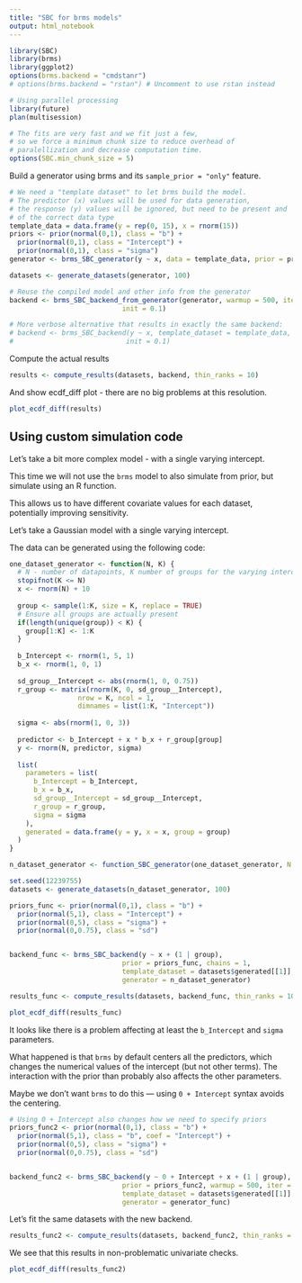 ```yaml
---
title: "SBC for brms models"
output: html_notebook
---
```


```r
library(SBC)
library(brms)
library(ggplot2)
options(brms.backend = "cmdstanr") 
# options(brms.backend = "rstan") # Uncomment to use rstan instead

# Using parallel processing
library(future)
plan(multisession)

# The fits are very fast and we fit just a few, 
# so we force a minimum chunk size to reduce overhead of
# paralellization and decrease computation time.
options(SBC.min_chunk_size = 5)

```

Build a generator using brms and its `sample_prior = "only"` feature.

```r
# We need a "template dataset" to let brms build the model.
# The predictor (x) values will be used for data generation,
# the response (y) values will be ignored, but need to be present and 
# of the correct data type
template_data = data.frame(y = rep(0, 15), x = rnorm(15))
priors <- prior(normal(0,1), class = "b") +
  prior(normal(0,1), class = "Intercept") +
  prior(normal(0,1), class = "sigma")
generator <- brms_SBC_generator(y ~ x, data = template_data, prior = priors, thin = 50 )
```

```r
datasets <- generate_datasets(generator, 100)
```

```r
# Reuse the compiled model and other info from the generator
backend <- brms_SBC_backend_from_generator(generator, warmup = 500, iter = 1000, chains = 1,
                            init = 0.1)

# More verbose alternative that results in exactly the same backend:
# backend <- brms_SBC_backend(y ~ x, template_dataset = template_data, prior = priors, warmup = 500, iter = 1000, chains = 1,
#                            init = 0.1)
```


Compute the actual results

```r
results <- compute_results(datasets, backend, thin_ranks = 10)
```

And show ecdf_diff plot - there are no big problems at this resolution.

```r
plot_ecdf_diff(results)
```

## Using custom simulation code


Let's take a bit more complex model - with a single varying intercept.

This time we will not use the `brms` model to also simulate from prior, but 
simulate using an R function.

This  allows us to have different covariate values for each dataset, potentially improving sensitivity.

Let's take a Gaussian model with a single varying intercept.


The data can be generated using the following code:

```r
one_dataset_generator <- function(N, K) {
  # N - number of datapoints, K number of groups for the varying intercept
  stopifnot(K <= N)
  x <- rnorm(N) + 10
  
  group <- sample(1:K, size = K, replace = TRUE)
  # Ensure all groups are actually present
  if(length(unique(group)) < K) {
    group[1:K] <- 1:K
  }
  
  b_Intercept <- rnorm(1, 5, 1)   
  b_x <- rnorm(1, 0, 1)
  
  sd_group__Intercept <- abs(rnorm(1, 0, 0.75))
  r_group <- matrix(rnorm(K, 0, sd_group__Intercept), 
                 nrow = K, ncol = 1,
                 dimnames = list(1:K, "Intercept"))
  
  sigma <- abs(rnorm(1, 0, 3))
  
  predictor <- b_Intercept + x * b_x + r_group[group]
  y <- rnorm(N, predictor, sigma)
  
  list(
    parameters = list(
      b_Intercept = b_Intercept,
      b_x = b_x,
      sd_group__Intercept = sd_group__Intercept,
      r_group = r_group,
      sigma = sigma
    ),
    generated = data.frame(y = y, x = x, group = group)
  )
}

n_dataset_generator <- function_SBC_generator(one_dataset_generator, N = 12, K = 3)
```


```r
set.seed(12239755)
datasets <- generate_datasets(n_dataset_generator, 100)
```

```r
priors_func <- prior(normal(0,1), class = "b") +
  prior(normal(5,1), class = "Intercept") +
  prior(normal(0,5), class = "sigma") +
  prior(normal(0,0.75), class = "sd")


backend_func <- brms_SBC_backend(y ~ x + (1 | group),  
                            prior = priors_func, chains = 1,
                            template_dataset = datasets$generated[[1]],
                            generator = n_dataset_generator)

```


```r
results_func <- compute_results(datasets, backend_func, thin_ranks = 10)
```



```r
plot_ecdf_diff(results_func)
```

It looks like there is a problem affecting at least the `b_Intercept` and `sigma` parameters.

What happened is that `brms` by default centers all the predictors, which changes the
numerical values of the intercept (but not other terms). The interaction with the prior than probably also affects the other parameters.

Maybe we don't want `brms` to do this --- using `0 + Intercept` syntax avoids the centering. 


```r
# Using 0 + Intercept also changes how we need to specify priors
priors_func2 <- prior(normal(0,1), class = "b") +
  prior(normal(5,1), class = "b", coef = "Intercept") +
  prior(normal(0,5), class = "sigma") +
  prior(normal(0,0.75), class = "sd")


backend_func2 <- brms_SBC_backend(y ~ 0 + Intercept + x + (1 | group),  
                            prior = priors_func2, warmup = 500, iter = 1000, chains = 1,
                            template_dataset = datasets$generated[[1]],
                            generator = generator_func)


```
Let's fit the same datasets with the new backend.

```r
results_func2 <- compute_results(datasets, backend_func2, thin_ranks = 10)
```

We see that this results in non-problematic univariate checks.

```r
plot_ecdf_diff(results_func2)
```





